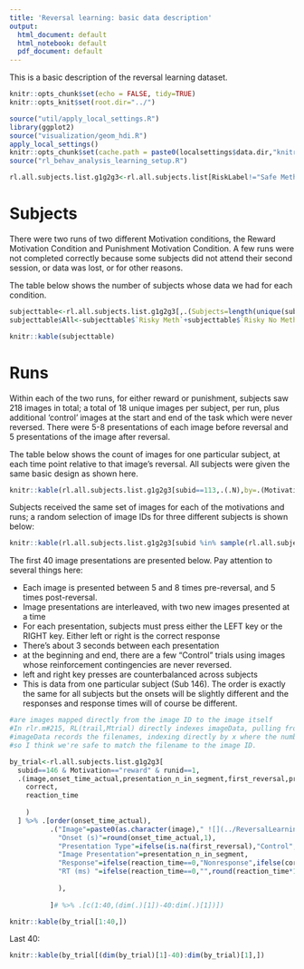 ```yaml
---
title: 'Reversal learning: basic data description'
output:
  html_document: default
  html_notebook: default
  pdf_document: default
---
```


This is a basic description of the reversal learning dataset.



```r
knitr::opts_chunk$set(echo = FALSE, tidy=TRUE)
knitr::opts_knit$set(root.dir="../")

```

```r
source("util/apply_local_settings.R")
library(ggplot2)
source("visualization/geom_hdi.R")
apply_local_settings()
knitr::opts_chunk$set(cache.path = paste0(localsettings$data.dir,"knitrcache"))
source("rl_behav_analysis_learning_setup.R")

rl.all.subjects.list.g1g2g3<-rl.all.subjects.list[RiskLabel!="Safe Meth"]
```

# Subjects

There were two runs of two different Motivation conditions, the Reward Motivation Condition and Punishment Motivation Condition. A few runs were not completed correctly because some subjects did not attend their second session, or data was lost, or for other reasons. 

The table below shows the number of subjects whose data we had for each condition.

```r
subjecttable<-rl.all.subjects.list.g1g2g3[,.(Subjects=length(unique(subid))),by=.(Motivation,runid,RiskLabel)] %>% spread(RiskLabel,Subjects)
subjecttable$All<-subjecttable$`Risky Meth`+subjecttable$`Risky No Meth`+subjecttable$`Safe No Meth`

knitr::kable(subjecttable)
```


# Runs

Within each of the two runs, for either reward or punishment, subjects saw 218 images in total; a total of 18 unique images per subject, per run, plus additional 'control' images at the start and end of the task which were never reversed. There were 5-8 presentations of each image before reversal and 5 presentations of the image after reversal. 

The table below shows the count of images for one particular subject, at each time point relative to that image's reversal. All subjects were given the same basic design as shown here.



```r
knitr::kable(rl.all.subjects.list.g1g2g3[subid==113,.(.N),by=.(Motivation,runid,presentation_n_after_reversal)] %>% spread(presentation_n_after_reversal,N))
```

Subjects received the same set of images for each of the motivations and runs; a random selection of image IDs for three different subjects is shown below:

```r

knitr::kable(rl.all.subjects.list.g1g2g3[subid %in% sample(rl.all.subjects.list.g1g2g3$subid,3,replace=FALSE),image,by=.(Motivation,runid,subid)] %>%  .[, lapply(.SD, function(x) toString(unique(x))), by = .(Motivation,runid,subid)] %>% spread(subid,image,sep=" "))
```



The first 40 image presentations are presented below. Pay attention to several things here:

 - Each image is presented between 5 and 8 times pre-reversal, and 5 times post-reversal.
 - Image presentations are interleaved, with two new images presented at a time
 - For each presentation, subjects must press either the LEFT key or the RIGHT key. Either left or right is the correct response
 - There's about 3 seconds between each presentation
 - at the beginning and end, there are a few "Control" trials using images whose reinforcement contingencies are never reversed.
 - left and right key presses are counterbalanced across subjects
 - This is data from one particular subject (Sub 146). The order is exactly the same for all subjects but the onsets will be slightly different and the responses and response times will of course be different.
 
```r
#are images mapped directly from the image ID to the image itself
#In rlr.m#215, RL(trail,Mtrial) directly indexes imageData, pulling from imageData the image with index associated with the current tirla as recorded in the data.
#imageData records the filenames, indexing directly by x where the number in the filename corresponds to that image filename's index in imageData
#so I think we're safe to match the filename to the image ID.

by_trial<-rl.all.subjects.list.g1g2g3[
  subid==146 & Motivation=="reward" & runid==1,
  .(image,onset_time_actual,presentation_n_in_segment,first_reversal,presentation_n,score,
    correct,
    reaction_time
    
    )
  ] %>% .[order(onset_time_actual),
          .("Image"=paste0(as.character(image)," ![](../ReversalLearning_20130621/images/abs",as.character(image),".jpg){#id .class width=0.1667in height=0.1667in}"),
            "Onset (s)"=round(onset_time_actual,1),
            "Presentation Type"=ifelse(is.na(first_reversal),"Control",ifelse(first_reversal>presentation_n,"PreReversal","PostReversal")),
            "Image Presentation"=presentation_n_in_segment,
            "Response"=ifelse(reaction_time==0,"Nonresponse",ifelse(correct==TRUE,"Correct","Incorrect")),
            "RT (ms) "=ifelse(reaction_time==0,"",round(reaction_time*1000,0))
            
            ),
          
          ]# %>% .[c(1:40,(dim(.)[1])-40:dim(.)[1])])

knitr::kable(by_trial[1:40,])
```

Last 40:
```r
knitr::kable(by_trial[(dim(by_trial)[1]-40):dim(by_trial)[1],])
```



